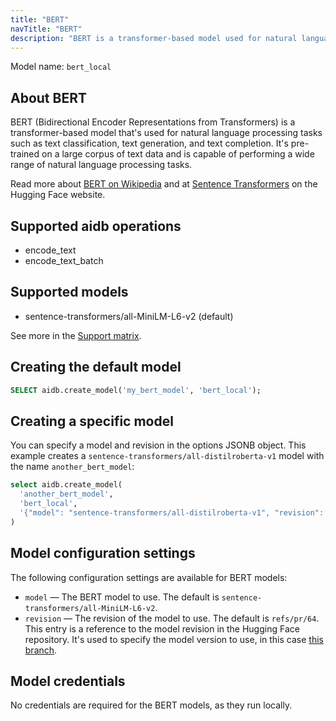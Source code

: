 ```yaml
---
title: "BERT"
navTitle: "BERT"
description: "BERT is a transformer-based model used for natural language processing tasks such as text classification, text generation, and text completion."
---
```


Model name: `bert_local`

## About BERT

BERT (Bidirectional Encoder Representations from Transformers) is a transformer-based model that's used for natural language processing tasks such as text classification, text generation, and text completion. It's pre-trained on a large corpus of text data and is capable of performing a wide range of natural language processing tasks.

Read more about [BERT on Wikipedia](https://en.wikipedia.org/wiki/BERT_(language_model)) and at [Sentence Transformers](https://huggingface.co/sentence-transformers) on the Hugging Face website.

## Supported aidb operations

* encode_text
* encode_text_batch

## Supported models

* sentence-transformers/all-MiniLM-L6-v2 (default)

See more in the [Support matrix](./support_matrix).

## Creating the default model

```sql
SELECT aidb.create_model('my_bert_model', 'bert_local');
```

## Creating a specific model

You can specify a model and revision in the options JSONB object. This example creates a `sentence-transformers/all-distilroberta-v1` model with the name `another_bert_model`:

```sql
select aidb.create_model(
  'another_bert_model',
  'bert_local',
  '{"model": "sentence-transformers/all-distilroberta-v1", "revision": "main"}'::JSONB
)
```

## Model configuration settings

The following configuration settings are available for BERT models:

* `model` &mdash; The BERT model to use. The default is `sentence-transformers/all-MiniLM-L6-v2`.
* `revision` &mdash; The revision of the model to use. The default is `refs/pr/64`. This entry is a reference to the model revision in the Hugging Face repository. It's used to specify the model version to use, in this case [this branch](https://huggingface.co/sentence-transformers/all-MiniLM-L6-v2/tree/refs%2Fpr%2F64).

## Model credentials

No credentials are required for the BERT models, as they run locally.
